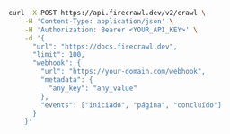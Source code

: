 ```bash cURL
curl -X POST https://api.firecrawl.dev/v2/crawl \
    -H 'Content-Type: application/json' \
    -H 'Authorization: Bearer <YOUR_API_KEY>' \
    -d '{
      "url": "https://docs.firecrawl.dev",
      "limit": 100,
      "webhook": {
        "url": "https://your-domain.com/webhook",
        "metadata": {
          "any_key": "any_value"
        },
        "events": ["iniciado", "página", "concluído"]
      }
    }'
```
